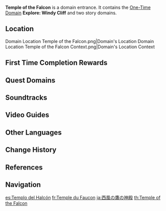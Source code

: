 {{Domain Infobox
|image        = Domain Temple of the Falcon.png
|type         = One-Time
|description  = This ruin used to be a temple devoted to the benevolent [[Falcon of the West]]. The Temple of the Falcon has watched over Windrise for thousands of years. Perhaps the winds of the past still linger within its halls.
|region       = Mondstadt
|area         = Galesong Hill
|subarea      = Windrise
|requiredAR   = 12
|recLevel     = 20
|recElements  = Pyro
}}
{{Description|Though it lies deep underground, the strong winds filled every corridor of the ruin. Don't be discouraged! Find the treasure deep within the ruin!|Explore: Windy Cliff}}
'''Temple of the Falcon''' is a domain entrance. It contains the [[One-Time Domain]] '''Explore: Windy Cliff''' and two story domains.

==Location==
<gallery>
Domain Location Temple of the Falcon.png|Domain's Location
Domain Location Temple of the Falcon Context.png|Domain's Location Context
</gallery>

==First Time Completion Rewards==
{{Card|Adventure EXP|200}}
{{Card|Mora|10,000}}
{{Card|Primogem|40}}
{{Card|Mondstadt Shrine of Depths Key|1}}
{{Card|Berserker's Bone Goblet|1|quality=3|stars=1}}
{{Card|Adventurer's Experience|3}}
{{Card|Mystic Enhancement Ore|1}}

==Quest Domains==
{{Quest Domains}}

==Soundtracks==
{{Soundtracks by Category Table|type=domain}}

==Video Guides==
{{EVT
|video1   = https://youtu.be/lKIkh_CClUA
|caption1 = Temple of the Falcon Guide (3 Chests)
}}

==Other Languages==
{{Other Languages
|en      = Temple of the Falcon
|zhs     = 西风之鹰的庙宇
|zhs_rm  = Xīfēng zhī Yīng de Miàoyǔ
|zht     = 西風之鷹的廟宇
|zht_rm  = Xīfēng zhī Yīng de Miàoyǔ
|zh_tl   = Temple of the Falcon of the West Wind
|zh_note = {{zh|s=西风|t=西風|rm=xīfēng}} can alternatively be translated as "[[Knights of Favonius#Trivia|Favonius]]."
|ja      = 西風の鷹の神殿
|ja_rm   = Sepyurosu no Taka no Shinden<ref>{{Ref/Quest|Bough Keeper: Dainsleif|note=Japanese Voice-Over}}</ref>
|ja_tl   = Temple of the Falcon of the West Wind
|ko      = 서풍 매의 사당
|ko_rm   = Seopung Mae-ui Sadang
|ko_tl   = Temple of the West Wind Falcon
|es      = Templo del Halcón
|es_tl   = Temple of the Falcon
|fr      = Temple du Faucon
|fr_tl   = Temple of the Falcon
|ru      = Храм Сокола
|ru_tl   = Temple of the Falcon
|th      = Temple of the Falcon
|vi      = Đền Chim Ưng Tây Phong
|vi_tl   = 
|de      = Tempel des Falken
|de_tl   = Temple of the Falcon
|id      = Temple of the Falcon
|pt      = Templo do Falcão
|pt_tl   = Temple of the Falcon
|tr      = Şahin Tapınağı
|tr_tl   = 
|it      = Tempio del Falco
|it_tl   = Temple of the Falcon
}}

==Change History==
{{Change History|1.0}}

==References==
{{Reflist}}

==Navigation==
{{Domain Navbox|Permanent}}

[[es:Templo del Halcón]]
[[fr:Temple du Faucon]]
[[ja:西風の鷹の神殿]]
[[th:Temple of the Falcon]]